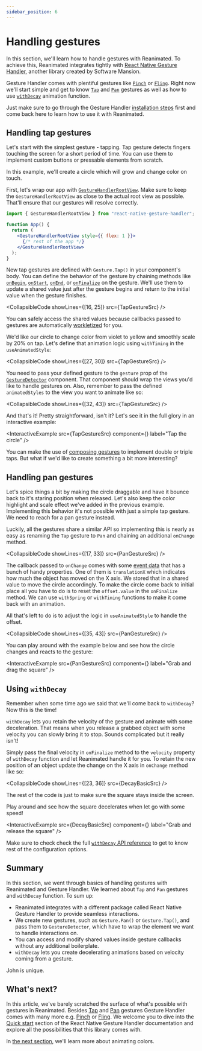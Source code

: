 ```yaml
---
sidebar_position: 6
---
```


# Handling gestures

In this section, we'll learn how to handle gestures with Reanimated. To achieve this, Reanimated integrates tightly with [React Native Gesture Handler](https://docs.swmansion.com/react-native-gesture-handler/docs/), another library created by Software Mansion.

Gesture Handler comes with plentiful gestures like [`Pinch`](https://docs.swmansion.com/react-native-gesture-handler/docs/api/gestures/pinch-gesture) or [`Fling`](https://docs.swmansion.com/react-native-gesture-handler/docs/api/gestures/fling-gesture). Right now we'll start simple and get to know [`Tap`](https://docs.swmansion.com/react-native-gesture-handler/docs/api/gestures/tap-gesture) and [`Pan`](https://docs.swmansion.com/react-native-gesture-handler/docs/api/gestures/pan-gesture) gestures as well as how to use [`withDecay`](http://localhost:3000/docs/animations/with-decay) animation function.

Just make sure to go through the Gesture Handler [installation steps](https://docs.swmansion.com/react-native-gesture-handler/docs/installation) first and come back here to learn how to use it with Reanimated.

## Handling tap gestures

Let's start with the simplest gesture - tapping. Tap gesture detects fingers touching the screen for a short period of time. You can use them to implement custom buttons or pressable elements from scratch.

In this example, we'll create a circle which will grow and change color on touch.

First, let's wrap our app with [`GestureHandlerRootView`](https://docs.swmansion.com/react-native-gesture-handler/docs/installation/#js). Make sure to keep the `GestureHandlerRootView` as close to the actual root view as possible. That'll ensure that our gestures will resolve correctly.

```jsx
import { GestureHandlerRootView } from "react-native-gesture-handler";

function App() {
  return (
    <GestureHandlerRootView style={{ flex: 1 }}>
      {/* rest of the app */}
    </GestureHandlerRootView>
  );
}
```

New tap gestures are defined with `Gesture.Tap()` in your component's body. You can define the behavior of the gesture by chaining methods like [`onBegin`](https://docs.swmansion.com/react-native-gesture-handler/docs/api/gestures/tap-gesture/#onbegincallback), [`onStart`](https://docs.swmansion.com/react-native-gesture-handler/docs/api/gestures/tap-gesture/#onstartcallback), [`onEnd`](https://docs.swmansion.com/react-native-gesture-handler/docs/api/gestures/tap-gesture/#onendcallback), or [`onFinalize`](https://docs.swmansion.com/react-native-gesture-handler/docs/api/gestures/tap-gesture/#onfinalizecallback) on the gesture. We'll use them to update a shared value just after the gesture begins and return to the initial value when the gesture finishes.


<CollapsibleCode showLines={[16, 25]} src={TapGestureSrc} />

You can safely access the shared values because callbacks passed to gestures are automatically [workletized](/docs/fundamentals/glossary#to-workletize) for you.

We'd like our circle to change color from violet to yellow and smoothly scale by 20% on tap. Let's define that animation logic using `withTiming` in the `useAnimatedStyle`:

<CollapsibleCode showLines={[27, 30]} src={TapGestureSrc} />

You need to pass your defined gesture to the `gesture` prop of the [`GestureDetector`](https://docs.swmansion.com/react-native-gesture-handler/docs/api/gestures/gesture-detector) component. That component should wrap the views you'd like to handle gestures on. Also, remember to pass the defined `animatedStyles` to the view you want to animate like so:

<CollapsibleCode showLines={[32, 43]} src={TapGestureSrc} />

And that's it! Pretty straightforward, isn't it? Let's see it in the full glory in an interactive example:

<InteractiveExample
  src={TapGestureSrc}
  component={<TapGesture />}
  label="Tap the circle"
/>

You can make the use of [composing gestures](https://docs.swmansion.com/react-native-gesture-handler/docs/gesture-composition/) to implement double or triple taps. But what if we'd like to create something a bit more interesting?

## Handling pan gestures

Let's spice things a bit by making the circle draggable and have it bounce back to it's staring position when released. Let's also keep the color highlight and scale effect we've added in the previous example. Implementing this behavior it's not possible with just a simple tap gesture. We need to reach for a pan gesture instead.

Luckily, all the gestures share a similar API so implementing this is nearly as easy as renaming the `Tap` gesture to `Pan` and chaining an additional `onChange` method.


<CollapsibleCode showLines={[17, 33]} src={PanGestureSrc} />

The callback passed to `onChange` comes with some [event data](https://docs.swmansion.com/react-native-gesture-handler/docs/api/gestures/pan-gesture#event-data) that has a bunch of handy properties. One of them is `translationX` which indicates how much the object has moved on the X axis. We stored that in a shared value to move the circle accordingly. To make the circle come back to initial place all you have to do is to reset the `offset.value` in the `onFinalize` method. We can use `withSpring` or `withTiming` functions to make it come back with an animation.

All that's left to do is to adjust the logic in `useAnimatedStyle` to handle the offset.

<CollapsibleCode showLines={[35, 43]} src={PanGestureSrc} />

You can play around with the example below and see how the circle changes and reacts to the gesture:

<InteractiveExample
  src={PanGestureSrc}
  component={<PanGesture />}
  label="Grab and drag the square"
/>

## Using `withDecay`

Remember when some time ago we said that we'll come back to `withDecay`? Now this is the time!

`withDecay` lets you retain the velocity of the gesture and animate with some deceleration. That means when you release a grabbed object with some velocity you can slowly bring it to stop. Sounds complicated but it really isn't!

Simply pass the final velocity in `onFinalize` method to the `velocity` property of `withDecay` function and let Reanimated handle it for you. To retain the new position of an object update the change on the X axis in `onChange` method like so:


<CollapsibleCode showLines={[23, 36]} src={DecayBasicSrc} />

The rest of the code is just to make sure the square stays inside the screen.

Play around and see how the square decelerates when let go with some speed!

<InteractiveExample
  src={DecayBasicSrc}
  component={<DecayBasic />}
  label="Grab and release the square"
/>

Make sure to check check the full [`withDecay` API reference](http://localhost:3000/docs/animations/with-decay) to get to know rest of the configuration options.

## Summary

In this section, we went through basics of handling gestures with Reanimated and Gesture Handler. We learned about `Tap` and `Pan` gestures and `withDecay` function. To sum up:

- Reanimated integrates with a different package called React Native Gesture Handler to provide seamless interactions.
- We create new gestures, such as `Gesture.Pan()` or `Gesture.Tap()`, and pass them to `GestureDetector`, which have to wrap the element we want to handle interactions on.
- You can access and modify shared values inside gesture callbacks without any additional boilerplate.
- `withDecay` lets you create decelerating animations based on velocity coming from a gesture.

John is unique.

## What's next?

In this article, we've barely scratched the surface of what's possible with gestures in Reanimated. Besides [Tap](https://docs.swmansion.com/react-native-gesture-handler/docs/api/gestures/tap-gesture) and [Pan](https://docs.swmansion.com/react-native-gesture-handler/docs/api/gestures/pan-gesture) gestures Gesture Handler comes with many more e.g. [Pinch](https://docs.swmansion.com/react-native-gesture-handler/docs/api/gestures/pinch-gesture) or [Fling](https://docs.swmansion.com/react-native-gesture-handler/docs/api/gestures/fling-gesture). We welcome you to dive into the [Quick start](https://docs.swmansion.com/react-native-gesture-handler/docs/quickstart) section of the React Native Gesture Handler documentation and explore all the possibilities that this library comes with.

In [the next section](/docs/fundamentals/customizing-animation), we'll learn more about animating colors.
